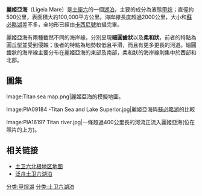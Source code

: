 {{Infobox feature on Titan
|name=Ligeia Mare
|image=[[Image:PIA10008_Ligeia_Mare_crop.jpg|250px]]
|caption=麗姬亞海是中央的藍色區域。
|type=海洋
|latitude=79
|N_or_S=N
|longitude=248
|E_or_W=W
|diameter=500
|eponym=[[麗姬亞|麗姬亞]]
}}
'''麗姬亞海'''（Ligeia Mare）是[[土衛六|土衛六]]的一個[[甲烷湖|湖泊]]，主要的成分為液態[[甲烷|甲烷]]；直徑約500公里，表面積大約100,000平方公里。海岸線長度超過2000公里，大小和[[蘇必略湖|蘇必略湖]]差不多，全地形已經由[[卡西尼號|卡西尼號]]拍攝完畢。

麗姬亞海有兩種截然不同的海岸線，分別呈現'''細圓齒狀'''以及'''柔和狀'''，前者的特點為圓丘型並受到侵蝕；後者的特點為地勢較低且平滑，而且有更多更長的河道。細圓齒狀的海岸線主要分布在麗姬亞海的東部及南部，柔和狀的海岸線則集中於西部和北部。

==圖集==
<gallery widths="210px" heights="160px" perrow="3">

Image:Titan sea map.png|麗姬亞海的模擬地圖。

Image:PIA09184 -Titan Sea and Lake Superior.jpg|麗姬亞海與[[蘇必略湖|蘇必略湖]]的比較

Image:PIA16197 Titan river.jpg|一條超過400公里長的河流正流入麗姬亞海(位在照片的上方)。

</gallery>

==相关链接==
*[http://planetarynames.wr.usgs.gov/images/NP_lakes_low_noboundaries.pdf 土卫六北极地区地图]{{Wayback|url=http://planetarynames.wr.usgs.gov/images/NP_lakes_low_noboundaries.pdf |date=20170824052343 }}
*[http://www.scientificamerican.com/article.cfm?id=lets-go-sailing-on-lakes-of-titan-2009-11 泛舟土卫六湖泊]{{Wayback|url=http://www.scientificamerican.com/article.cfm?id=lets-go-sailing-on-lakes-of-titan-2009-11 |date=20121010200010 }}

{{土卫六}}

[[分类:甲烷湖|分类:甲烷湖]]
[[分类:土卫六湖泊|分类:土卫六湖泊]]